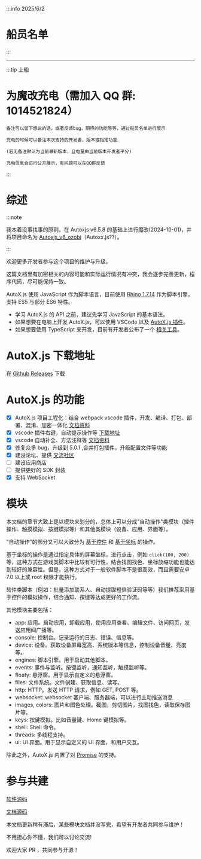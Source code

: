 
:::info 2025/6/2

# 船员名单

<CrewCard avatar={github_59283369} nickname="zryyoung (开发者)" comment="" />
<CrewCard avatar={qq_1065282365} nickname="Enter" comment="支持魔改666" />
<CrewCard avatar={qq_30050163} nickname="玲希" comment="几位辛苦啦" />
<CrewCard avatar={qq_934741802} nickname="R" comment="我也要上船" />
<CrewCard avatar={qq_1277295} nickname="L. (开发者)" comment="" />
<CrewCard avatar={qq_2942504702} nickname="少年游" comment="加油特种兵，虽然我还没用上，但是我很看好you" />
<CrewCard avatar={qq_1659809758} nickname="龙雨溪 (autox-super-kit) (开发者)" comment="" />
<CrewCard avatar={qq_1494704886} nickname="BMX (开发者)" comment="" />
<CrewCard avatar={qq_1027113568} nickname="ozobi (开发者)" comment="无需多盐" />

:::

---

:::tip 上船

# 为魔改充电（需加入 QQ 群: 1014521824）

    备注可以留下想说的话，或者反馈bug，期待的功能等等，通过船员名单进行展示

    充电的时候可以备注本次支持的开发者、版本或指定功能

    (若无备注默认为当前最新版本，且电量由当前版本开发者平分)

    充电信息会进行公开展示，有问题可以在QQ群反馈

:::

# 综述

:::note

我本着没事找事的原则，在 Autoxjs v6.5.8 的基础上进行魔改(2024-10-01)，并将项目命名为 [Autoxjs_v6_ozobi](https://github.com/ozobiozobi/Autoxjs_v6_ozobi)（Autoxx.js??）。

:::

欢迎更多开发者参与这个项目的维护与升级。

这篇文档里有加密相关的内容可能和实际运行情况有冲突，我会逐步完善更新，程序代码，尽可能保持一致。

AutoX.js 使用 JavaScript 作为脚本语言，目前使用 [Rhino 1.7.14](https://github.com/mozilla/rhino) 作为脚本引擎，支持 ES5 与部分 ES6 特性。

-   学习 AutoX.js 的 API 之前，建议先学习 JavaScript 的基本语法。
-   如果想要在电脑上开发 AutoX.js，可以使用 VSCode 以及 [AutoX.js 插件](https://github.com/ozobiozobi/Auto.js-VSCode-Extension/releases/tag/1.110.2)。
-   如果想要使用 TypeScript 来开发，目前有开发者公布了一个 [相关工具](https://github.com/pboymt/autojs-dev)。

# AutoX.js 下载地址

在 [Github Releases](https://github.com/ozobiozobi/Autoxjs_v6_ozobi/releases) 下载

# AutoX.js 的功能

-   [x] AutoX.js 项目工程化：结合 webpack vscode 插件，开发、编译、打包、部署、混淆、加密一体化 [文档资料](https://github.com/kkevsekk1/webpack-autojs)
-   [x] vscode 插件右键，自动提示操作等 [下载地址](https://marketplace.visualstudio.com/items?itemName=aaroncheng.auto-js-vsce-fixed)
-   [x] vscode 自动补全、方法注释等 [文档资料](https://github.com/kkevsekk1/webpack-autojs)
-   [x] 修复众多 bug，升级到 5.0.1 ,合并打包插件，升级配置文件等功能
-   [x] 建设论坛、提供 [交流社区](http://www.autoxjs.com/)
-   [ ] 建设应用商店
-   [ ] 提供更好的 SDK 封装
-   [x] 支持 WebSocket

# 模块

本文档的章节大致上是以模块来划分的，总体上可以分成"自动操作"类模块（控件操作、触摸模拟、按键模拟等）和其他类模块（设备、应用、界面等）。

"自动操作"的部分又可以大致分为 [基于控件](doc/基础/widgetsBasedAutomation/about) 和 [基于坐标](doc/基础/coordinatesBasedAutomation/about) 的操作。

基于坐标的操作是通过指定具体的屏幕坐标，进行点击，例如 `click(100, 200)` 等，这种方式在游戏类脚本中比较有可行性，结合找图找色、坐标放缩功能也能达到较好的兼容性。但是，这种方式对于一般软件脚本不是很高效，而且需要安卓 7.0 以上或 root 权限才能执行。

软件类脚本（例如：批量添加联系人、自动提取短信验证码等等）我们推荐采用基于控件的模拟操作，结合通知、按键等达成更好的工作流。

其他模块主要包括：

-   app: 应用。启动应用，卸载应用，使用应用查看、编辑文件、访问网页，发送应用间广播等。
-   console: 控制台。记录运行的日志、错误、信息等。
-   device: 设备。获取设备屏幕宽高、系统版本等信息，控制设备音量、亮度等。
-   engines: 脚本引擎。用于启动其他脚本。
-   events: 事件与监听。按键监听，通知监听，触摸监听等。
-   floaty: 悬浮窗。用于显示自定义的悬浮窗。
-   files: 文件系统。文件创建、获取信息、读写。
-   http: HTTP。发送 HTTP 请求，例如 GET, POST 等。
-   websocket: websocket 客户端、服务器端，可以进行主动推送消息
-   images, colors: 图片和图色处理。截图，剪切图片，找图找色，读取保存图片等。
-   keys: 按键模拟。比如音量键、Home 键模拟等。
-   shell: Shell 命令。
-   threads: 多线程支持。
-   ui: UI 界面。用于显示自定义的 UI 界面，和用户交互。

除此之外，AutoX.js 内置了对 [Promise](https://developer.mozilla.org/zh-CN/docs/Web/JavaScript/Reference/Global_Objects/Promise) 的支持。

# 参与共建

[软件源码](https://github.com/ozobiozobi/Autoxjs_v6_ozobi)

[文档源码](https://github.com/ozobiozobi/Autox_ozobi_Docs)

本文档更新稍有滞后，某些模块文档并没写完，希望有开发者共同参与维护！

不用担心你不懂，我们可以讨论交流!

欢迎大家 PR ，共同参与开源！
